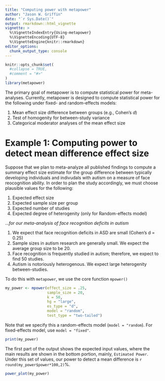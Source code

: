 ```yaml
---
title: "Computing power with metapower"
author: "Jason W. Griffin"
date: "`r Sys.Date()`"
output: rmarkdown::html_vignette
vignette: >
  %\VignetteIndexEntry{Using-metapower}
  %\VignetteEncoding{UTF-8}
  %\VignetteEngine{knitr::rmarkdown}
editor_options: 
  chunk_output_type: console
---
```


```r
knitr::opts_chunk$set(
  #collapse = TRUE,
  #comment = "#>"
)
library(metapower)
```



The primary goal of metapower is to compute statistical power for meta-analyses. Currently, metapower is designed to compute statistical power for the following under fixed- and random-effects models:

1. Mean effect size difference between groups (e.g., Cohen's *d*)
2. Test of homogenity for between-study variance
3. Categorical moderator analyses of the mean effect size

# Example 1: Computing power to detect mean difference effect size

Suppose that we plan to meta-analyze all published findings to compute a summary effect size estimate for the group difference between typically developing individuals and indivudals with autism on a measure of face reocognition ability. In order to plan the study accordingly, we must choose plausible values for the following:

1. Expected effect size
2. Expected sample size per group
3. Expected number of studies
4. Expected degree of heterogenity (only for Random-effects model)

...*for our meta-analysis of face recognition deficits in autism*

1. We expect that face recognition deficits in ASD are small (Cohen's d = 0.25)
2. Sample sizes in autism research are generally small. We expect the average group size to be 20.
3. Face recognition is frequently studied in autism; therefore, we expect to find 50 studies.
4. Autism is notoriously heterogenous. We expect large heterogenity between-studies.

To do this with `metapower`, we use the core function `mpower()`

```r
my_power <- mpower(effect_size = .25, 
                   sample_size = 20, 
                   k = 50, 
                   hg = "large", 
                   es_type = "d",
                   model = "random", 
                   test_type = "two-tailed")
```

Note that we specify this a random-effects model (`model = "random`). 
For fixed-effects model, use `model = "fixed"`.

```r
print(my_power)
```

The first part of the output shows the expected input values, where the main results are shown in the bottom portion, mainly, `Estimated Power`. Under this set of values, our power to detect a mean difference is `r round(my_power$power*100,2)`%.



```r
power_plot(my_power)
```

